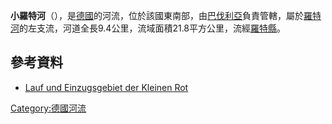 {{Onesource|time=2020-12-09T08:49:17+00:00}}
{{Coord|49|8|58.1|N|11|10|50.5|E|display=title}}

'''小羅特河'''（{{lang-de|Kleine Roth}}），是[[德國|德國]]的河流，位於該國東南部，由[[巴伐利亞|巴伐利亞]]負責管轄，屬於[[羅特河_(雷德尼茨河支流)|羅特河]]的左支流，河道全長9.4公里，流域面積21.8平方公里，流經[[羅特縣|羅特縣]]。

==參考資料==
* [http://geoportal.bayern.de/bayernatlas/?bgLayer=tk&X=5445485.30&Y=4437702.91&zoom=8&lang=de&topic=ba&catalogNodes=122 Lauf und Einzugsgebiet der Kleinen Rot] {{Wayback|url=http://geoportal.bayern.de/bayernatlas/?bgLayer=tk&X=5445485.30&Y=4437702.91&zoom=8&lang=de&topic=ba&catalogNodes=122 |date=20160304104842 }}

{{Germany-geo-stub}}
[[Category:德國河流|Category:德國河流]]